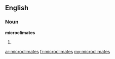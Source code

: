 ==English==

===Noun===
'''microclimates'''

# {{plural of|[[microclimate]]}}

[[ar:microclimates]]
[[fr:microclimates]]
[[my:microclimates]]